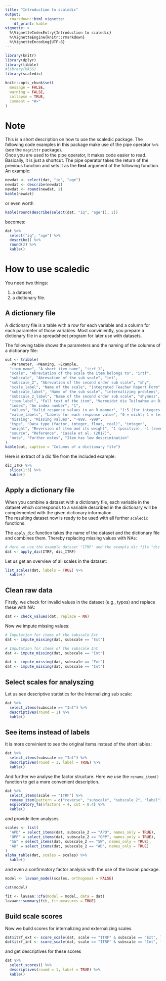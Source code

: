 ```yaml
---
title: "Introduction to scaledic"
output: 
  rmarkdown::html_vignette:
    df_print: kable
vignette: >
  %\VignetteIndexEntry{Introduction to scaledic}
  %\VignetteEngine{knitr::rmarkdown}
  %\VignetteEncoding{UTF-8}
---
```


```r
library(knitr)
library(dplyr)
library(tibble)
#library(MASS)
library(scaledic)

knitr::opts_chunk$set(
  message = FALSE,
  warning = FALSE,
  collapse = TRUE,
  comment = "#>"
)
```

# Note

This is a short description on how to use the scaledic package. The following code examples in this package make use of the pipe operator `%>%` (see the `magrittr` package).  
Once you are used to the pipe operator, it makes code easier to read. Basically, it is just a shortcut. The pipe operator takes the return of the previous function and sets it as the **first** argument of the following function. An example:  

```r
newdat <- select(dat, "iq", "age")
newdat <- describe(newdat)
newdat <- round(newdat, 2)
kable(newdat)
```

or even worth

```r
kable(round(describe(select(dat, "iq", "age")), 2))
```

becomes:

```r
dat %>%
  select("iq", "age") %>%
  describe() %>%
  round(2) %>%
  kable()
```

# How to use scaledic

You need two things:

1. a dataset,
2. a dictionary file.

## A dictionary file

A dictionary file is a table with a row for each variable and a column for each parameter of those variables. Most conviniently, you prepare a dictionary file in a spreadsheet program for later use with datasets.  

The following table shows the parameters and the naming of the columns of a dictionary file: 

```r
out <- tribble(
  ~Parameter, ~Meaning, ~Example,
  "item_name", "A short item name", "itrf_1",
  "scale", "Abreviation of the scale the item belongs to", "irtf",
  "subscale", "Abrevation of the sub scale", "int",
  "subscale_2", "Abrevation of the second order sub scale", "shy",
  "scale_label", "Name of the scale", "Integrated Teacher Report Form",
  "subscale_label", "Name of the sub scale", "internalizing problems",
  "subscale_2_label", "Name of the second order sub scale", "shyness",
  "item_label", "Full text of the item", "Vermeidet die Teilnahme an Diskussionen im Unterricht",
  "index", "An index number", "1",
  "values", "Valid response values in an R manner", "1:5 (for integers 1 to 5) 1,2,3 (for integers 1, 2, 3)",
  "value_labels", "Labels for each response value", "0 = nicht; 1 = leicht; 2 = mäßig; 3 = stark",
  "missing", "Missing values", "-888, -999",
  "type", "Data type (factor, integer, float, real)", "integer",
  "weight", "Reversion of item and its weight", "1 (positive), -1 (reverse), 1.5 (positive, weights 1.5 times)",
  "source", "Reference", "Casale et al. (2017)",
  "note", "Further notes", "Item has low descrimination"
)
kable(out, caption = "Columns of a dictionary file")

```

Here is extract of a dic file from the included example:

```r
dic_ITRF %>% 
  slice(1:3) %>%
  kable()
```

## Apply a dictionary file

When you combine a dataset with a dictionary file, each variable in the dataset which corresponds to a variable described in the dictionary will be complemented with the given dictionary information.  
The resulting dataset now is ready to be used with all further `scaledic` functions.  

The `apply_dic` function takes the name of the dataset and the dictionary file and combines them. Thereby replacing missing values with NAs:

```r
# Here we use the example dataset "ITRF" and the example dic file "dic_ITRF"
dat <- apply_dic(ITRF, dic_ITRF)
```

Let us get an overview of all scales in the dataset:

```r
list_scales(dat, labels = TRUE) %>%
  kable()
```

## Clean raw data

Firstly, we check for invalid values in the dataset (e.g., typos) and replace these with NA:

```r
dat <- check_values(dat, replace = NA)
```

Now we impute missing values:

```r
# Imputation for items of the subscale Ext
dat <- impute_missing(dat, subscale == "Ext")

# Imputation for items of the subscale Int
dat <- impute_missing(dat, subscale == "Int")

```

```r
dat <- impute_missing(dat, subscale == "Ext")
dat <- impute_missing(dat, subscale == "Int")
```

## Select scales for analyszing

Let us see descriptive statistics for the Internalizing sub scale:
 
```r
dat %>% 
  select_items(subscale == "Int") %>%
  descriptives(round = 1) %>%
  kable()
```

## See items instead of labels

It is more convinient to see the original items instead of the short lables:

```r
dat %>% 
  select_items(subscale == "Int") %>%
  descriptives(round = 1, label = TRUE) %>%
  kable()
```

And further we analyse the factor structure. Here we use the `rename_item()` function to get a more convenient description.  

```r
dat %>%
  select_items(scale == "ITRF") %>%
  rename_item(pattern = c("reverse", "subscale", "subscale_2", "label"), chars = 70) %>%
  exploratory_fa(nfactors = 4, cut = 0.4) %>%
  kable()
```

and provide item analyses

```r
scales <- list(
  'APD' = select_items(dat, subscale_2 == "APD", names_only = TRUE),
  'OPP' = select_items(dat, subscale_2 == "OPP", names_only = TRUE),
  "SW" = select_items(dat, subscale_2 == "SW", names_only = TRUE),
  "AD" = select_items(dat, subscale_2 == "AD", names_only = TRUE)
)
alpha_table(dat, scales = scales) %>%
  kable()

```

and even a confirmatory factor analysis with the use of the lavaan package.

```r
model <- lavaan_model(scales, orthogonal = FALSE)
```

```r
cat(model)
```

```r
fit <- lavaan::cfa(model = model, data = dat)
lavaan::summary(fit, fit.measures = TRUE)

```



## Build scale scores

Now we build scores for internalizing and externalizing scales

```r
dat$itrf_ext <- score_scale(dat, scale == "ITRF" & subscale == "Ext", label = "Externalizing")
dat$itrf_int <- score_scale(dat, scale == "ITRF" & subscale == "Int", label = "Internalizing")
```

and get descriptives for these scores

```r
dat %>%
  select_scores() %>%
  descriptives(round = 1, label = TRUE) %>%
  kable()
```


